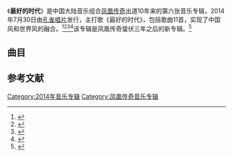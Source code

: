 《'''最好的时代'''》是中国大陆音乐组合[[凤凰传奇|凤凰传奇]]出道10年来的第六张音乐专辑，2014年7月30日由[[孔雀唱片|孔雀唱片]]发行，主打歌《最好的时代》，包括歌曲11首，实现了中国风和世界风的融合。<ref>{{cite web |url=http://music.yule.sohu.com/20140814/n403438735.shtml |title=《最好的时代》获大佬力赞 凤凰传奇愈发自信 |date=2014-08-14 |accessdate=2014-11-29 |work=搜狐 |archive-date=2016-03-04 |archive-url=https://web.archive.org/web/20160304220826/http://music.yule.sohu.com/20140814/n403438735.shtml |dead-url=no }}</ref><ref>{{cite web |url=http://ent.163.com/14/0807/08/A31HS1R700031H0O.html |title=凤凰传奇《最好的时代》：以民族风领衔世界风 |date=2014-08-07 |accessdate=2014-11-29 |work=网易}}</ref><ref>{{cite web |url=http://ent.qq.com/a/20140730/033842.htm |title=凤凰传奇霸气回归 新碟《最好的时代》首发 |date=2014-07-30 |accessdate=2014-11-29 |work=腾讯网}}</ref><ref>{{cite web |url=http://www.baotounews.com.cn/content/2014-08/06/content_333710.htm |title=凤凰传奇出全新专辑《最好的时代》 |date=2014-08-06 |accessdate=2014-11-29 |work=包头新闻}}{{Dead link|date=2019年4月 |bot=InternetArchiveBot |fix-attempted=yes }}</ref>该专辑是凤凰传奇蛰伏三年之后的新专辑。<ref>{{cite web |url=http://v.ifeng.com/ent/mingxing/201407/017b8dba-e13f-421c-b984-cda704e37821.shtml |title=蛰伏三年“凤凰传奇”推新专辑《最好的时代》 |date=2014-08-14 |accessdate=2014-11-29 |work=凤凰网 |archive-date=2016-03-04 |archive-url=https://web.archive.org/web/20160304123829/http://v.ifeng.com/ent/mingxing/201407/017b8dba-e13f-421c-b984-cda704e37821.shtml |dead-url=no }}</ref>

==曲目==
{{Tracklist
| headline = CD
| all_music = 
| all_producer = 

| title1    = 最好的时代
| lyrics1   = 边疆、丁于
| arranger1 = 丁于
| length1   = 3:38

| title2    = 待嫁的新娘
| lyrics2   = 李倩仪
| arranger2 = 于瑞洋
| length2   = 

| title3    = 繁花
| lyrics3   = 于瑞洋
| arranger3 = 于瑞洋
| length3   = 

| title4    = 感到幸福你就拍拍手
| lyrics4   = 湘海
| arranger4 = 湘海
| length4   = 

| title5    = 水云间
| note5     =
| lyrics5   = 于瑞洋　
| arranger5 = 于瑞洋　
| length5   = 

| title6    = 指间沙
| note6     = 
| lyrics6   = 陆新桥
| arranger6 = 蒋才胜
| length6   = 

| title7    = 策马扬鞭
| lyrics7   = 赵越
| arranger7 = 徐一鸣
| length7   = 

| title8    = 爱的天下
| lyrics8   = 陆新桥
| arranger8 = 徐一鸣
| length8   = 

| title9    = 快乐无极限
| lyrics9   = 于瑞洋
| arranger9 = 于瑞洋
| length9   = 

| title10   = 自由自在
| lyrics10  = 于瑞洋
| arranger10= 于瑞洋
| length10  = 

| title11   = 陪你一辈子
| lyrics11  = 赵照
| arranger11= 赵照
| length11  = 

}}

==参考文献==
{{reflist}}
{{DEFAULTSORT:Zui最好的时代}}
[[Category:2014年音乐专辑|Category:2014年音乐专辑]]
[[Category:凤凰传奇音乐专辑|Category:凤凰传奇音乐专辑]]